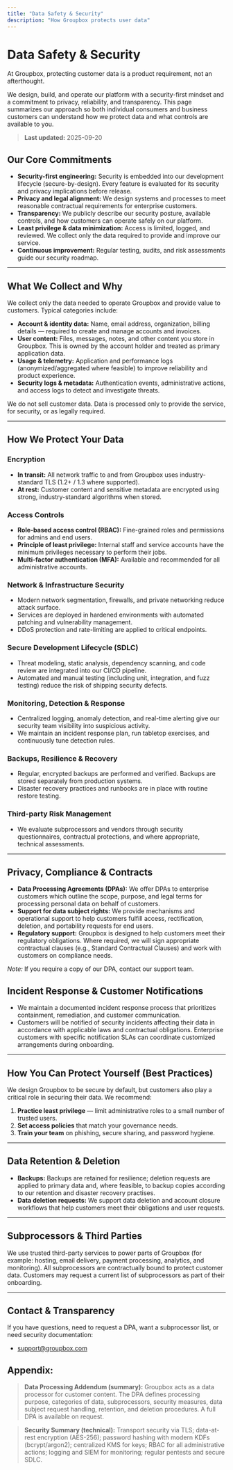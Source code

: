 ```yaml
---
title: "Data Safety & Security"
description: "How Groupbox protects user data"
---
```


# Data Safety & Security

At Groupbox, protecting customer data is a product requirement, not an afterthought.

 We design, build, and operate our platform with a security-first mindset and a commitment to privacy, reliability, and transparency. This page summarizes our approach so both individual consumers and business customers can understand how we protect data and what controls are available to you.

> **Last updated:** 2025-09-20

## Our Core Commitments

- **Security-first engineering:** Security is embedded into our development lifecycle (secure-by-design). Every feature is evaluated for its security and privacy implications before release.
- **Privacy and legal alignment:** We design systems and processes to meet reasonable contractual requirements for enterprise customers.
- **Transparency:** We publicly describe our security posture, available controls, and how customers can operate safely on our platform.
- **Least privilege & data minimization:** Access is limited, logged, and reviewed. We collect only the data required to provide and improve our service.
- **Continuous improvement:** Regular testing, audits, and risk assessments guide our security roadmap.

---

## What We Collect and Why

We collect only the data needed to operate Groupbox and provide value to customers. Typical categories include:

- **Account & identity data:** Name, email address, organization, billing details — required to create and manage accounts and invoices.
- **User content:** Files, messages, notes, and other content you store in Groupbox. This is owned by the account holder and treated as primary application data.
- **Usage & telemetry:** Application and performance logs (anonymized/aggregated where feasible) to improve reliability and product experience.
- **Security logs & metadata:** Authentication events, administrative actions, and access logs to detect and investigate threats.

We do not sell customer data. Data is processed only to provide the service, for security, or as legally required.

---

## How We Protect Your Data

### Encryption

- **In transit:** All network traffic to and from Groupbox uses industry-standard TLS (1.2+ / 1.3 where supported).
- **At rest:** Customer content and sensitive metadata are encrypted using strong, industry-standard algorithms when stored.

### Access Controls

- **Role-based access control (RBAC):** Fine-grained roles and permissions for admins and end users.
- **Principle of least privilege:** Internal staff and service accounts have the minimum privileges necessary to perform their jobs.
- **Multi-factor authentication (MFA):** Available and recommended for all administrative accounts.

### Network & Infrastructure Security

- Modern network segmentation, firewalls, and private networking reduce attack surface.
- Services are deployed in hardened environments with automated patching and vulnerability management.
- DDoS protection and rate-limiting are applied to critical endpoints.

### Secure Development Lifecycle (SDLC)

- Threat modeling, static analysis, dependency scanning, and code review are integrated into our CI/CD pipeline.
- Automated and manual testing (including unit, integration, and fuzz testing) reduce the risk of shipping security defects.

### Monitoring, Detection & Response

- Centralized logging, anomaly detection, and real-time alerting give our security team visibility into suspicious activity.
- We maintain an incident response plan, run tabletop exercises, and continuously tune detection rules.

### Backups, Resilience & Recovery

- Regular, encrypted backups are performed and verified. Backups are stored separately from production systems.
- Disaster recovery practices and runbooks are in place with routine restore testing.

### Third-party Risk Management

- We evaluate subprocessors and vendors through security questionnaires, contractual protections, and where appropriate, technical assessments.

---

## Privacy, Compliance & Contracts

- **Data Processing Agreements (DPAs):** We offer DPAs to enterprise customers which outline the scope, purpose, and legal terms for processing personal data on behalf of customers.
- **Support for data subject rights:** We provide mechanisms and operational support to help customers fulfill access, rectification, deletion, and portability requests for end users.
- **Regulatory support:** Groupbox is designed to help customers meet their regulatory obligations. Where required, we will sign appropriate contractual clauses (e.g., Standard Contractual Clauses) and work with customers on compliance needs.

_Note:_ If you require a copy of our DPA, contact our support team.

## Incident Response & Customer Notifications

- We maintain a documented incident response process that prioritizes containment, remediation, and customer communication.
- Customers will be notified of security incidents affecting their data in accordance with applicable laws and contractual obligations. Enterprise customers with specific notification SLAs can coordinate customized arrangements during onboarding.

---

## How You Can Protect Yourself (Best Practices)

We design Groupbox to be secure by default, but customers also play a critical role in securing their data. We recommend:

1. **Practice least privilege** — limit administrative roles to a small number of trusted users.
2. **Set access policies** that match your governance needs.
3. **Train your team** on phishing, secure sharing, and password hygiene.

---

## Data Retention & Deletion

- **Backups:** Backups are retained for resilience; deletion requests are applied to primary data and, where feasible, to backup copies according to our retention and disaster recovery practises.
- **Data deletion requests:** We support data deletion and account closure workflows that help customers meet their obligations and user requests.

---

## Subprocessors & Third Parties

We use trusted third-party services to power parts of Groupbox (for example: hosting, email delivery, payment processing, analytics, and monitoring). All subprocessors are contractually bound to protect customer data. Customers may request a current list of subprocessors as part of their onboarding.

---

## Contact & Transparency

If you have questions, need to request a DPA, want a subprocessor list, or need security documentation:

- support@groupbox.com

## Appendix:

> **Data Processing Addendum (summary):** Groupbox acts as a data processor for customer content. The DPA defines processing purpose, categories of data, subprocessors, security measures, data subject request handling, retention, and deletion procedures. A full DPA is available on request.

> **Security Summary (technical):** Transport security via TLS; data-at-rest encryption (AES-256); password hashing with modern KDFs (bcrypt/argon2); centralized KMS for keys; RBAC for all administrative actions; logging and SIEM for monitoring; regular pentests and secure SDLC.